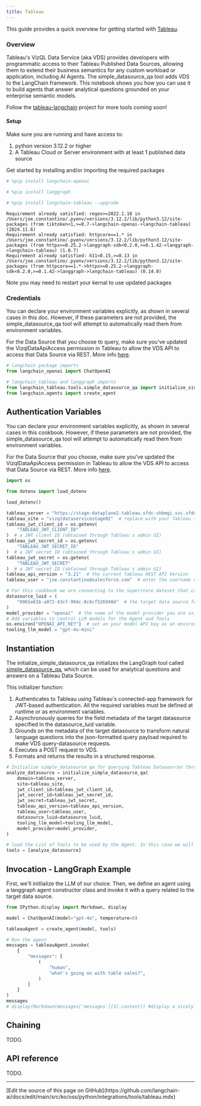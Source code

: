 ```yaml
---
title: Tableau
---
```


This guide provides a quick overview for getting started with [Tableau](https://help.tableau.com/current/api/vizql-data-service/en-us/index.html).

### Overview

Tableau's VizQL Data Service (aka VDS) provides developers with programmatic access to their Tableau Published Data Sources, allowing them to extend their business semantics for any custom workload or application, including AI Agents. The simple_datasource_qa tool adds VDS to the LangChain framework. This notebook shows you how you can use it to build agents that answer analytical questions grounded on your enterprise semantic models.

Follow the [tableau-langchain](https://github.com/Tab-SE/tableau_langchain) project for more tools coming soon!

#### Setup

Make sure you are running and have access to:

1. python version 3.12.2 or higher
2. A Tableau Cloud or Server environment with at least 1 published data source

Get started by installing and/or importing the required packages

```python
# %pip install langchain-openai
```

```python
# %pip install langgraph
```

```python
# %pip install langchain-tableau --upgrade
```

```output
Requirement already satisfied: regex>=2022.1.18 in /Users/joe.constantino/.pyenv/versions/3.12.2/lib/python3.12/site-packages (from tiktoken<1,>=0.7->langchain-openai->langchain-tableau) (2024.11.6)
Requirement already satisfied: httpcore==1.* in /Users/joe.constantino/.pyenv/versions/3.12.2/lib/python3.12/site-packages (from httpx>=0.25.2->langgraph-sdk<0.2.0,>=0.1.42->langgraph->langchain-tableau) (1.0.7)
Requirement already satisfied: h11<0.15,>=0.13 in /Users/joe.constantino/.pyenv/versions/3.12.2/lib/python3.12/site-packages (from httpcore==1.*->httpx>=0.25.2->langgraph-sdk<0.2.0,>=0.1.42->langgraph->langchain-tableau) (0.14.0)
```

Note you may need to restart your kernal to use updated packages

### Credentials

You can declare your environment variables explicitly, as shown in several cases in this doc. However, if these parameters are not provided, the simple_datasource_qa tool will attempt to automatically read them from environment variables.

For the Data Source that you choose to query, make sure you've updated the VizqlDataApiAccess permission in Tableau to allow the VDS API to access that Data Source via REST. More info [here](https://help.tableau.com/current/server/en-us/permissions_capabilities.htm#data-sources
).

```python
# langchain package imports
from langchain_openai import ChatOpenAI

# langchain_tableau and langgraph imports
from langchain_tableau.tools.simple_datasource_qa import initialize_simple_datasource_qa
from langchain.agents import create_agent
```

## Authentication Variables

You can declare your environment variables explicitly, as shown in several cases in this cookbook. However, if these parameters are not provided, the simple_datasource_qa tool will attempt to automatically read them from environment variables.

For the Data Source that you choose, make sure you've updated the VizqlDataApiAccess permission in Tableau to allow the VDS API to access that Data Source via REST. More info [here](https://help.tableau.com/current/server/en-us/permissions_capabilities.htm#data-sources
).

```python
import os

from dotenv import load_dotenv

load_dotenv()

tableau_server = "https://stage-dataplane2.tableau.sfdc-shbmgi.svc.sfdcfc.net/"  # replace with your Tableau server name
tableau_site = "vizqldataservicestage02"  # replace with your Tableau site
tableau_jwt_client_id = os.getenv(
    "TABLEAU_JWT_CLIENT_ID"
)  # a JWT client ID (obtained through Tableau's admin UI)
tableau_jwt_secret_id = os.getenv(
    "TABLEAU_JWT_SECRET_ID"
)  # a JWT secret ID (obtained through Tableau's admin UI)
tableau_jwt_secret = os.getenv(
    "TABLEAU_JWT_SECRET"
)  # a JWT secret ID (obtained through Tableau's admin UI)
tableau_api_version = "3.21"  # the current Tableau REST API Version
tableau_user = "joe.constantino@salesforce.com"  # enter the username querying the target Tableau Data Source

# For this cookbook we are connecting to the Superstore dataset that comes by default with every Tableau server
datasource_luid = (
    "0965e61b-a072-43cf-994c-8c6cf526940d"  # the target data source for this Tool
)
model_provider = "openai"  # the name of the model provider you are using for your Agent
# Add variables to control LLM models for the Agent and Tools
os.environ["OPENAI_API_KEY"]  # set an your model API key as an environment variable
tooling_llm_model = "gpt-4o-mini"
```

## Instantiation

The initialize_simple_datasource_qa initializes the LangGraph tool called [simple_datasource_qa](https://github.com/Tab-SE/tableau_langchain/blob/3ff9047414479cd55d797c18a78f834d57860761/pip_package/langchain_tableau/tools/simple_datasource_qa.py#L101), which can be used for analytical questions and answers on a Tableau Data Source.

This initializer function:

1. Authenticates to Tableau using Tableau's connected-app framework for JWT-based authentication. All the required variables must be defined at runtime or as environment variables.
2. Asynchronously queries for the field metadata of the target datasource specified in the datasource_luid variable.
3. Grounds on the metadata of the target datasource to transform natural language questions into the json-formatted query payload required to make VDS query-datasource requests.
4. Executes a POST request to VDS.
5. Formats and returns the results in a structured response.

```python
# Initialize simple_datasource_qa for querying Tableau Datasources through VDS
analyze_datasource = initialize_simple_datasource_qa(
    domain=tableau_server,
    site=tableau_site,
    jwt_client_id=tableau_jwt_client_id,
    jwt_secret_id=tableau_jwt_secret_id,
    jwt_secret=tableau_jwt_secret,
    tableau_api_version=tableau_api_version,
    tableau_user=tableau_user,
    datasource_luid=datasource_luid,
    tooling_llm_model=tooling_llm_model,
    model_provider=model_provider,
)

# load the List of Tools to be used by the Agent. In this case we will just load our data source Q&A tool.
tools = [analyze_datasource]
```

## Invocation - LangGraph Example

First, we'll initlialize the LLM of our choice. Then, we define an agent using a langgraph agent constructor class and invoke it with a query related to the target data source.

```python
from IPython.display import Markdown, display

model = ChatOpenAI(model="gpt-4o", temperature=0)

tableauAgent = create_agent(model, tools)

# Run the agent
messages = tableauAgent.invoke(
    {
        "messages": [
            (
                "human",
                "what's going on with table sales?",
            )
        ]
    }
)
messages
# display(Markdown(messages['messages'][3].content)) #display a nicely formatted answer for successful generations
```

## Chaining

TODO.

## API reference

TODO.

---

<Callout icon="pen-to-square" iconType="regular">
  [Edit the source of this page on GitHub](https://github.com/langchain-ai/docs/edit/main/src/ko/oss/python/integrations/tools/tableau.mdx)
</Callout>
